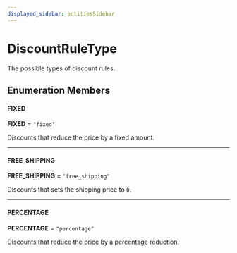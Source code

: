 ```yaml
---
displayed_sidebar: entitiesSidebar
---
```



# DiscountRuleType

The possible types of discount rules.

## Enumeration Members

#### FIXED

 **FIXED** = `"fixed"`

Discounts that reduce the price by a fixed amount.

___

#### FREE\_SHIPPING

 **FREE\_SHIPPING** = `"free_shipping"`

Discounts that sets the shipping price to `0`.

___

#### PERCENTAGE

 **PERCENTAGE** = `"percentage"`

Discounts that reduce the price by a percentage reduction.
